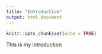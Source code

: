 ```yaml
---
title: "Introduction"
output: html_document
---
```


```r
knitr::opts_chunk$set(echo = TRUE)
```

This is my introduction

